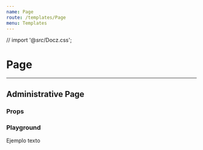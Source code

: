 ```yaml
---
name: Page
route: /templates/Page
menu: Templates
---
```



// import '@_src_/Docz.css';

# Page

---

## Administrative Page

### Props

<Props of={Page.Administrative} />

### Playground

<Playground>
  <div className="metro">
    <ThemeContext.Provider theme={theme}>
      <Page.Administrative
        title='Collections'
        description='Lorem ipsum dolor sit amet, consectetur adipiscing elit. Aenean sagittis metus vitae elit lacinia dapibus at sed nibh. In hac habitasse platea dictumst. Etiam condimentum orci justo. Fusce nec augue leo.'
      >
        <div>Ejemplo texto</div>
      </Page.Administrative>
    </ThemeContext.Provider>
  </div>
</Playground>
